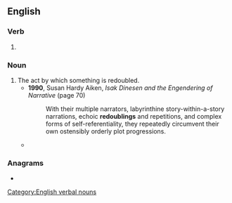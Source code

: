 ==English==

===Verb===
{{head|en|verb form}}

# {{present participle of|en|redouble|nocat=1}}

===Noun===
{{en-noun}}

# The act by which something is redoubled.
#* '''1990''', Susan Hardy Aiken, ''Isak Dinesen and the Engendering of Narrative'' (page 70)
#*: With their multiple narrators, labyrinthine story-within-a-story narrations, echoic '''redoublings''' and repetitions, and complex forms of self-referentiality, they repeatedly circumvent their own ostensibly orderly plot progressions.
#* {{quote-journal|en|date=2020 April 22|author=Paul Shannon|title=Felixstowe: Is 47 trains a day achievable?|journal=Rail|page=51|text=Two short-term measures are proposed. The first is the '''redoubling''' of the junction, so that Up and Down trains on the [[Ely]] line no longer conflict with each other. The second is the provision of a [[passing loop]].}}

===Anagrams===
* {{anagrams|en|a=bdegilnoru|bouldering}}

[[Category:English verbal nouns]]